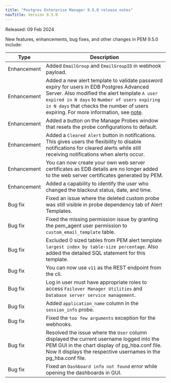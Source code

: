 ```yaml
---
title: "Postgres Enterprise Manager 9.5.0 release notes"
navTitle: Version 9.5.0
---
```


Released: 09 Feb 2024

New features, enhancements, bug fixes, and other changes in PEM 9.5.0 include:

| Type         | Description                                                                                                                                                                                                                                                              |
|--------------|--------------------------------------------------------------------------------------------------------------------------------------------------------------------------------------------------------------------------------------------------------------------------|
| Enhancement  | Added `EmailGroup` and `EmailGroupID` in webhook payload.                                                                                                                                                                                                                |
| Enhancement  | Added a new alert template to validate password expiry for users in EDB Postgres Advanced Server. Also modified the alert template `A user expired in N days` to `Number of users expiring in N days` that checks the number of users expiring. For more information, see [note](#note). |
| Enhancement  | Added a button on the Manage Probes window that resets the probe configurations to default.                                                                                                                                                                              |
| Enhancement  | Added a `Cleared Alert` button in notifications. This gives users the flexibility to disable notifications for cleared alerts while still receiving notifications when alerts occur.                                                                                            |
| Enhancement  | You can now create your own web server certificates as EDB details are no longer added to the web server certificates generated by PEM.                                                                                                                                   |
| Enhancement  | Added a capability to identify the user who changed the blackout status, date, and time.                                                                                                                                                                                 |
| Bug&nbsp;fix | Fixed an issue where the deleted custom probe was still visible in probe dependency tab of Alert Templates.                                                                                                                                                              |
| Bug&nbsp;fix | Fixed the missing permission issue by granting the pem_agent user permission to `custom_email_template` table.                                                                                                                                                           |
| Bug&nbsp;fix | Excluded 0 sized tables from PEM alert template `largest index by table-size percentage`. Also added the detailed SQL statement for this template.                                                                                                                       |
| Bug&nbsp;fix | You can now use `v11` as the REST endpoint from the cli.                                                                                                                                                                                                                 |
| Bug&nbsp;fix | Log in user must have appropriate roles to access `Failover Manager Utilities` and `Database server service management`.                                                                                                                                                 |
| Bug&nbsp;fix | Added `application_name` column in the `session_info` probe.                                                                                                                                                                                                             |
| Bug&nbsp;fix | Fixed the `too few arguments` exception for the webhooks.                                                                                                                                                                                                                |
| Bug&nbsp;fix | Resolved the issue where the `User` column displayed the current username logged into the PEM GUI in the chart display of pg_hba.conf file. Now it displays the respective usernames in the pg_hba.conf file.                                                            |
| Bug&nbsp;fix | Fixed an `Dashboard info not found` error while opening the dashboards in GUI.                                                                                                                                                                                           |